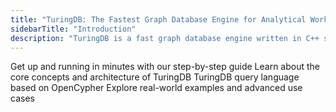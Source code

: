 ```yaml
---
title: "TuringDB: The Fastest Graph Database Engine for Analytical Workloads"
sidebarTitle: "Introduction"
description: "TuringDB is a fast graph database engine written in C++ strongly optimized for analytical and read-intensive workloads."
---
```


<CardGroup cols={2}>
    <Card title="Quickstart" img="images/rocket_80s.png" href="/quickstart">
    Get up and running in minutes with our step-by-step guide
    </Card>
    <Card title="TuringDB Concepts & Architecture" img="images/library.png" >
    Learn about the core concepts and architecture of TuringDB
    </Card>
    <Card title="Query & Search Language" img="images/query.png">
    TuringDB query language based on OpenCypher
    </Card>
    <Card title="Examples" img="images/examples.png">
    Explore real-world examples and advanced use cases
    </Card>
</CardGroup>
